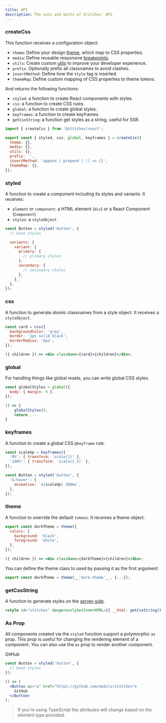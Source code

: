 ```yaml
---
title: API
description: The nuts and bolts of Stitches' API.
---
```


### createCss

This function receives a configuration object:

- `theme`: Define your design [theme](/docs/tokens), which map to CSS properties.
- `media`: Define reusable responsive [breakpoints](/docs/breakpoints).
- `utils`: Create custom [utils](/docs/utils) to improve your developer experience.
- `prefix`: Optionally prefix all classnames to avoid clashes.
- `insertMethod`: Define how the `style` tag is inserted.
- `themeMap`: Define custom mapping of CSS properties to theme tokens.

And returns the following functions:

- `styled`: a function to create React components with styles.
- `css`: a function to create CSS rules.
- `global`: a function to create global styles.
- `keyframes`: a function to create keyframes.
- `getCssString`: a function get styles as a string, useful for SSR.

```js
import { createCss } from '@stitches/react';

export const { styled, css, global, keyframes } = createCss({
  theme: {},
  media: {},
  utils: {},
  prefix: '',
  insertMethod: 'append | prepend | () => {}',
  themeMap: {},
});
```

### styled

A function to create a component including its styles and variants. It receives:

- `element` or `component`: a HTML element (`div`) or a React Component (`Component`)
- `styles`: a `styleObject`

```jsx
const Button = styled('button', {
  // base styles

  variants: {
    variant: {
      primary: {
        // primary styles
      },
      secondary: {
        // secondary styles
      },
    },
  },
});
```

### css

A function to generate atomic classnames from a style object. It receives a `styleObject`.

```jsx
const card = css({
  backgroundColor: 'gray',
  border: '1px solid black',
  borderRadius: '6px',
});

({ children }) => <div className={card}>{children}</div>;
```

### global

For handling things like global resets, you can write global CSS styles.

```jsx
const globalStyles = global({
  body: { margin: 0 },
});

() => {
	globalStyles();
	return ...
}
```

### keyframes

A function to create a global CSS `@keyframe` rule.

```jsx
const scaleUp = keyframes({
  '0%': { transform: 'scale(1)' },
  '100%': { transform: 'scale(1.5)' },
});

const Button = styled('button', {
  '&:hover': {
    animation: `${scaleUp} 200ms`,
  },
});
```

### theme

A function to override the default `tokens`. It receives a theme object.

```jsx
export const darkTheme = theme({
  colors: {
    background: 'black',
    foreground: 'white',
  },
});

({ children }) => <div className={darkTheme}>{children}</div>;
```

You can define the theme class to used by passing it as the first argument:

```jsx
export const darkTheme = theme(__'dark-theme'__, {...});
```

### getCssString

A function to generate styles on the [server-side](/docs/server-side-rendering).

```jsx
<style id="stitches" dangerouslySetInnerHTML={{ __html: getCssString() }} />
```

### As Prop

All components created via the `styled` function support a polymorphic `as` prop. This prop is useful for changing the rendering element of a component. You can also use the `as` prop to render another component.

<Preview>
  <DemoButton as="a" href="https://github.com/modulz/stitches" target="_blank">
    GitHub
  </DemoButton>
</Preview>

```jsx
const Button = styled('button', {
  // base styles
});

() => (
  <Button as="a" href="https://github.com/modulz/stitches">
    GitHub
  </Button>
);
```

> If you're using TypeScript the attributes will change based on the element type provided.
